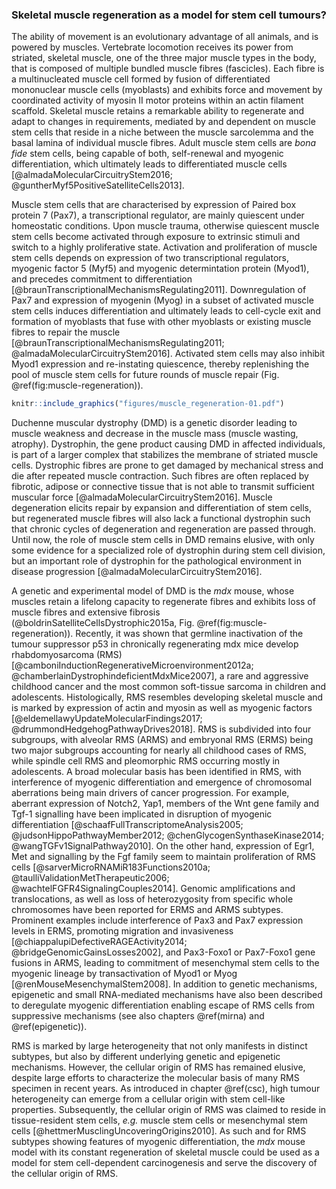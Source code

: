 ### Skeletal muscle regeneration as a model for stem cell tumours? {#regeneration}

The ability of movement is an evolutionary advantage of all animals, and is powered by muscles. Vertebrate locomotion receives its power from striated, skeletal muscle, one of the three major muscle types in the body, that is composed of multiple bundled muscle fibres (fascicles). Each fibre is a multinucleated muscle cell formed by fusion of differentiated mononuclear muscle cells (myoblasts) and exhibits force and movement by coordinated activity of myosin II motor proteins within an actin filament scaffold. Skeletal muscle retains a remarkable ability to regenerate and adapt to changes in requirements, mediated by and dependent on muscle stem cells that reside in a niche between the muscle sarcolemma and the basal lamina of individual muscle fibres. Adult muscle stem cells are *bona fide* stem cells, being capable of both, self-renewal and myogenic differentiation, which ultimately leads to differentiated muscle cells [@almadaMolecularCircuitryStem2016; @guntherMyf5PositiveSatelliteCells2013].

Muscle stem cells that are characterised by expression of Paired box protein 7 (Pax7), a transcriptional regulator, are mainly quiescent under homeostatic conditions. Upon muscle trauma, otherwise quiescent muscle stem cells become activated through exposure to extrinsic stimuli and switch to a highly proliferative state. Activation and proliferation of muscle stem cells depends on expression of two transcriptional regulators, myogenic factor 5 (Myf5) and myogenic determintation protein (Myod1), and precedes commitment to differentiation [@braunTranscriptionalMechanismsRegulating2011]. Downregulation of Pax7 and expression of myogenin (Myog) in a subset of activated muscle stem cells induces differentiation and ultimately leads to cell-cycle exit and formation of myoblasts that fuse with other myoblasts or existing muscle fibres to repair the muscle [@braunTranscriptionalMechanismsRegulating2011; @almadaMolecularCircuitryStem2016]. Activated stem cells may also inhibit Myod1 expression and re-instating quiescence, thereby replenishing the pool of muscle stem cells for future rounds of muscle repair (Fig. \@ref(fig:muscle-regeneration)).

```r

knitr::include_graphics("figures/muscle_regeneration-01.pdf")
```

Duchenne muscular dystrophy (DMD) is a genetic disorder leading to muscle weakness and decrease in the muscle mass (muscle wasting, atrophy). Dystrophin, the gene product causing DMD in affected individuals, is part of a larger complex that stabilizes the membrane of striated muscle cells. Dystrophic fibres are prone to get damaged by mechanical stress and die after repeated muscle contraction. Such fibres are often replaced by fibrotic, adipose or connective tissue that is not able to transmit sufficient muscular force [@almadaMolecularCircuitryStem2016]. Muscle degeneration elicits repair by expansion and differentiation of stem cells, but regenerated muscle fibres will also lack a functional dystrophin such that chronic cycles of degeneration and regeneration are passed through. Until now, the role of muscle stem cells in DMD remains elusive, with only some evidence for a specialized role of dystrophin during stem cell division, but an important role of dystrophin for the pathological environment in disease progression [@almadaMolecularCircuitryStem2016].

A genetic and experimental model of DMD is the *mdx* mouse, whose muscles retain a lifelong capacity to regenerate fibres and exhibits loss of muscle fibres and extensive fibrosis (@boldrinSatelliteCellsDystrophic2015a, Fig. \@ref(fig:muscle-regeneration)). Recently, it was shown that germline inactivation of the tumour suppressor p53 in chronically regenerating mdx mice develop rhabdomyosarcoma (RMS) [@camboniInductionRegenerativeMicroenvironment2012a; @chamberlainDystrophindeficientMdxMice2007], a rare and aggressive childhood cancer and the most common soft-tissue sarcoma in children and adolescents. Histologically, RMS resembles developing skeletal muscle and is marked by expression of actin and myosin as well as myogenic factors [@eldemellawyUpdateMolecularFindings2017; @drummondHedgehogPathwayDrives2018]. RMS is subdivided into four subgroups, with alveolar RMS (ARMS) and embryonal RMS (ERMS) being two major subgroups accounting for nearly all childhood cases of RMS, while spindle cell RMS and pleomorphic RMS occurring mostly in adolescents. A broad molecular basis has been identified in RMS, with interference of myogenic differentiation and emergence of chromosomal aberrations being main drivers of cancer progression. For example, aberrant expression of Notch2, Yap1, members of the Wnt gene family and Tgf-1 signalling have been implicated in disruption of myogenic differentiation [@schaafFullTranscriptomeAnalysis2005; @judsonHippoPathwayMember2012; @chenGlycogenSynthaseKinase2014; @wangTGFv1SignalPathway2010]. On the other hand, expression of Egr1, Met and signalling by the Fgf family seem to maintain proliferation of RMS cells [@sarverMicroRNAMiR183Functions2010a; @taulliValidationMetTherapeutic2006; @wachtelFGFR4SignalingCouples2014]. Genomic amplifications and translocations, as well as loss of heterozygosity from specific whole chromosomes have been reported for ERMS and ARMS subtypes. Prominent examples include interference of Pax3 and Pax7 expression levels in ERMS, promoting migration and invasiveness [@chiappalupiDefectiveRAGEActivity2014; @bridgeGenomicGainsLosses2002], and Pax3-Foxo1 or Pax7-Foxo1 gene fusions in ARMS, leading to commitment of mesenchymal stem cells to the myogenic lineage by transactivation of Myod1 or Myog [@renMouseMesenchymalStem2008]. In addition to genetic mechanisms, epigenetic and small RNA-mediated mechanisms have also been described to deregulate myogenic differentiation enabling escape of RMS cells from suppressive mechanisms (see also chapters \@ref(mirna) and \@ref(epigenetic)).

RMS is marked by large heterogeneity that not only manifests in distinct subtypes, but also by different underlying genetic and epigenetic mechanisms. However, the cellular origin of RMS has remained elusive, despite large efforts to characterize the molecular basis of many RMS specimen in recent years. As introduced in chapter \@ref(csc), high tumour heterogeneity can emerge from a cellular origin with stem cell-like properties. Subsequently, the cellular origin of RMS was claimed to reside in tissue-resident stem cells, *e.g.* muscle stem cells or mesenchymal stem cells [@hettmerMusclingUncoveringOrigins2010]. As such and for RMS subtypes showing features of myogenic differentiation, the *mdx* mouse model with its constant regeneration of skeletal muscle could be used as a model for stem cell-dependent carcinogenesis and serve the discovery of the cellular origin of RMS.
